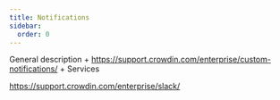 ```yaml
---
title: Notifications
sidebar:
  order: 0
---
```


General description + https://support.crowdin.com/enterprise/custom-notifications/ + Services

https://support.crowdin.com/enterprise/slack/
